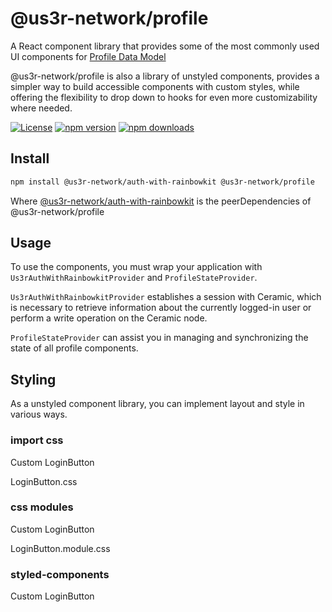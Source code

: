 




<Meta title="Introduction" />

# @us3r-network/profile

A React component library that provides some of the most commonly used UI components for [Profile Data Model](?path=/docs/model-definition-profile--docs)

@us3r-network/profile is also a library of unstyled components, provides a simpler way to build accessible components with custom styles, while offering the flexibility to drop down to hooks for even more customizability where needed.

[![License](https://img.shields.io/badge/License-MIT.svg)](https://opensource.org/licenses/MIT)
[![npm version](https://badge.fury.io/js/%40us3r-network%2Fprofile.svg)](https://badge.fury.io/js/%40us3r-network%2Fprofile)
[![npm downloads](https://img.shields.io/npm/dm/%40us3r-network%2Fprofile.svg)](https://www.npmjs.com/package/@us3r-network/profile)

## Install

```bash
npm install @us3r-network/auth-with-rainbowkit @us3r-network/profile
```

Where [@us3r-network/auth-with-rainbowkit](?path=/docs/auth-auth-with-rainbowkit--docs) is the peerDependencies of @us3r-network/profile

## Usage

To use the components, you must wrap your application with `Us3rAuthWithRainbowkitProvider` and `ProfileStateProvider`.

<Source code={App} />

`Us3rAuthWithRainbowkitProvider` establishes a session with Ceramic, which is necessary to retrieve information about the currently logged-in user or perform a write operation on the Ceramic node.

`ProfileStateProvider` can assist you in managing and synchronizing the state of all profile components.
## Styling

As a unstyled component library, you can implement layout and style in various ways.

### import css

Custom LoginButton

<Source code={LoginButtonImportCssComponentCode} />
LoginButton.css
<Source code={LoginButtonImportCssStyleCode} />

### css modules

Custom LoginButton

<Source code={LoginButtonCssModuleComponentCode} />
LoginButton.module.css
<Source code={LoginButtonCssModuleStyleCode} />

### styled-components

Custom LoginButton

<Source code={LoginButtonStyledComponentCode} />
